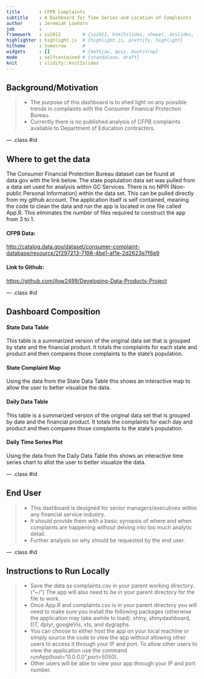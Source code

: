 ```yaml
---
title       : CFPB Complaints
subtitle    : A Dashboard for Time Series and Location of Complaints
author      : Jeremiah Lowhorn
job         : 
framework   : io2012        # {io2012, html5slides, shower, dzslides, ...}
highlighter : highlight.js  # {highlight.js, prettify, highlight}
hitheme     : tomorrow      # 
widgets     : []            # {mathjax, quiz, bootstrap}
mode        : selfcontained # {standalone, draft}
knit        : slidify::knit2slides
---
```


## Background/Motivation
> * The purpose of this dashboard is to shed light on any possible trends in complaints with the Consumer Finanical Protection Bureau. 
> * Currently there is no published analysis of CFPB complaints available to Department of Education contractors. 

--- .class #id 

## Where to get the data

The Consumer Financial Protection Bureau dataset can be found at data.gov with the link below. The state poplulation data set was pulled from a data set used for analysis within GC Services. There is no NPPI 
(Non-public Personal Information) within the data set. This can be pulled directly from my github account.
The application itself is self contained, meaning the code to clean the data and run the app is located in one file called App.R. This eliminates the number of files required to construct the app from 3 to 1. 

#### CFPB Data: 

<http://catalog.data.gov/dataset/consumer-complaint-database/resource/2f297213-7198-4be1-af1e-2d2623e7f6e9>

#### Link to Github:

<https://github.com/jlow2499/Developing-Data-Products-Project>

--- .class #id 

## Dashboard Composition

#### State Data Table
This table is a summarized version of the original data set that is grouped by state and the financial product. It totals the complaints for each state and product and then compares those complaints to the state's population. 

#### State Complaint Map
Using the data from the State Data Table this shows an interactive map to allow the user to better visualize the data.

#### Daily Data Table
This table is a summarized version of the original data set that is grouped by date and the financial product. It totals the complaints for each day and product and then compares those complaints to the state's population.

#### Daily Time Series Plot
Using the data from the Daily Data Table this shows an interactive time series chart to allot the user to better visualize the data.

--- .class #id 

## End User

> * This dashboard is designed for senior managers/executives within any financial service industry. 
> * It should provide them with a basic synopsis of where and when complaints are happening without delving into too much analytic detail. 
> * Further analysis on why should be requested by the end user.

--- .class #id 

## Instructions to Run Locally
> * Save the data as complaints.csv in your parent working directory. ("~/") The app will also need to be in your parent directory for the file to work. 
> * Once App.R and complaints.csv is in your parent directory you will need to make sure you install the following packages (otherwise the application may take awhile to load): shiny, shinydashboard, DT, dplyr, googleVis, xts, and dygraphs. 
> * You can choose to either host the app on your local machine or simply source the code to view the app without allowing other users to access it through your IP and port. To allow other users to view the application use the command runApp(host="0.0.0.0",port=5050). 
> * Other users will be able to view your app through your IP and port number. 

